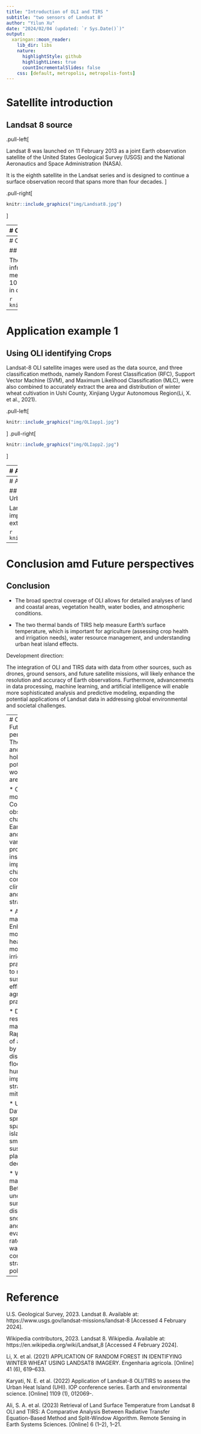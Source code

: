 ```yaml
---
title: "Introduction of OLI and TIRS "
subtitle: "two sensors of Landsat 8"
author: "Yilun Xu"
date: "2024/02/04 (updated: `r Sys.Date()`)"
output:
  xaringan::moon_reader:
    lib_dir: libs
    nature:
      highlightStyle: github
      highlightLines: true
      countIncrementalSlides: false
    css: [default, metropolis, metropolis-fonts]
---
```


# Satellite introduction

## Landsat 8 source

.pull-left[

  Landsat 8 was launched on 11 February 2013 as a joint Earth observation satellite of the United States Geological Survey (USGS) and the National Aeronautics and Space Administration (NASA). 
  
  It is the eighth satellite in the Landsat series and is designed to continue a surface observation record that spans more than four decades.
]

.pull-right[
```r
knitr::include_graphics("img/Landsat8.jpg")
```
]



---
# OLI and TIRS introduction

Landsat 8 carries two primary sensors: 

* the Operational Land Imager (OLI)  

* the Thermal Infrared Sensor (TIRS).


### OLI:
.pull-left[
  The OLI sensor provides nine spectral bands.
  
  Including a coastal/aerosol band, three visible bands, a near-infrared band, two short-wave infrared bands, and a panoramic band with a spatial resolution of 30 m and a panoramic band of 15 m.
]
.pull-right[
```r
knitr::include_graphics("img/OLI.jpg")
```
]

---
# OLI and TIRS introduction

## TIRS


  The TIRS sensor provides two thermal infrared bands for surface temperature measurements with a spatial resolution of 100 m, but is typically resampled to 30 m in data processing.


```r
knitr::include_graphics("img/TIRS.jpg")
```

---
# Application example 1

## Using OLI identifying Crops
Landsat-8 OLI satellite images were used as the data source, and three classification methods, namely Random Forest Classification (RFC), Support Vector Machine (SVM), and Maximum Likelihood Classification (MLC), were also combined to accurately extract the area and distribution of winter wheat cultivation in Ushi County, Xinjiang Uygur Autonomous Region(Li, X. et al., 2021).


.pull-left[
```r
knitr::include_graphics("img/OLIapp1.jpg")
```
]
.pull-right[
```r
knitr::include_graphics("img/OLIapp2.jpg")
```
]

---
# Application example 2

## Using Landsat-8 OLI/TIRS to assess the Urban Heat Island (UHI)

Spatial distribution of urban heat island (UHI) in Bogor, Indonesia was assessed using thermal data (Band-10) from Landsat-8 OLI/TIRS.

.pull-left[
```r
knitr::include_graphics("img/TIRSapp1.jpg")
```
]
.pull-right[
```r
knitr::include_graphics("img/TIRSapp2.jpg")
```
]

---
# Application example 2

## Using Landsat-8 OLI/TIRS to assess the Urban Heat Island (UHI)

Landsat 8 OLI/TIRS was successfully implemented to identify UHI by NDVI and LST extraction.

```r
knitr::include_graphics("img/TIRSapp3.jpg")
```
---
# Conclusion amd Future perspectives
## Conclusion
* The broad spectral coverage of OLI allows for detailed analyses of land and coastal areas, vegetation health, water bodies, and atmospheric conditions.

* The two thermal bands of TIRS help measure Earth's surface temperature, which is important for agriculture (assessing crop health and irrigation needs), water resource management, and understanding urban heat island effects.

Development direction:

The integration of OLI and TIRS data with data from other sources, such as drones, ground sensors, and future satellite missions, will likely enhance the resolution and accuracy of Earth observations. Furthermore, advancements in data processing, machine learning, and artificial intelligence will enable more sophisticated analysis and predictive modeling, expanding the potential applications of Landsat data in addressing global environmental and societal challenges.

---
# Conclusion amd Future perspectives
## 
The data from OLI and TIRS sensors hold immense potential for future work in several areas:

* Climate change monitoring: Continuous observation of changes in the Earth's surface and temperature variations can provide valuable insights into the impacts of climate change, contributing to climate modelling and mitigation strategies.


* Agricultural management: Enhanced monitoring of crop health, soil moisture and irrigation practices can lead to more sustainable and efficient agricultural practices.


* Disaster response and management: Rapid assessment of areas affected by natural disasters such as floods, fires and hurricanes can improve response strategies and mitigate impacts.


* Urban planning: Data on urban sprawl, green spaces and heat islands can inform smarter, more sustainable urban planning decisions.


* Water management: Better understanding of surface water distribution, snowpack levels and evapotranspiration rates can inform water conservation strategies and policies

---
# Reference

U.S. Geological Survey, 2023. Landsat 8. Available at: https://www.usgs.gov/landsat-missions/landsat-8 [Accessed 4 February 2024].

Wikipedia contributors, 2023. Landsat 8. Wikipedia. Available at: https://en.wikipedia.org/wiki/Landsat_8 [Accessed 4 February 2024].

Li, X. et al. (2021) APPLICATION OF RANDOM FOREST IN IDENTIFYING WINTER WHEAT USING LANDSAT8 IMAGERY. Engenharia agrícola. [Online] 41 (6), 619–633.

Karyati, N. E. et al. (2022) Application of Landsat-8 OLI/TIRS to assess the Urban Heat Island (UHI). IOP conference series. Earth and environmental science. [Online] 1109 (1), 012069-.

Ali, S. A. et al. (2023) Retrieval of Land Surface Temperature from Landsat 8 OLI and TIRS: A Comparative Analysis Between Radiative Transfer Equation-Based Method and Split-Window Algorithm. Remote Sensing in Earth Systems Sciences. [Online] 6 (1–2), 1–21.
